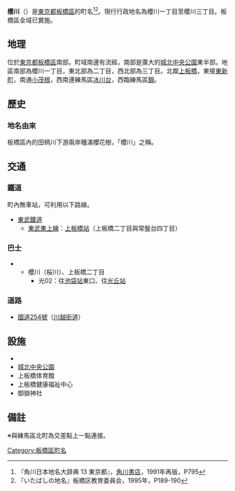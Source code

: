 {{Pathnav|日本|東京都|板橋區|frame=1}}
{{Infobox Settlement
|official_name =  櫻川
|native_name =
|image_skyline = Sakuragawa5keyakitrees.jpg
|imagesize = 250px
|image_caption = 國道254號（川越街道）的五棵欅樹
|image_flag =
|image_seal =
| image_map =
| map_caption =
|subdivision_type = [[國家|國家]]
|subdivision_name = [[File:Flag_of_Japan.svg|border]] [[日本|日本]]
|subdivision_type1 = [[都道府縣|都道府縣]]
|subdivision_name1 = [[File:Flag_of_Tokyo_Prefecture.svg|25px]] [[東京都|東京都]]
|subdivision_type2 = [[東京都特別區|特別區]]
|subdivision_name2 = [[File:Flag_of_Itabashi,_Tokyo.svg|25px]] [[板橋區_(日本)|板橋區]]
|subdivision_type3 =
|subdivision_name3 =
|established_title =
|established_date =
|government_type =
|leader_title =
|leader_name =
|area_magnitude =
|area_total_sq_mi =
|area_total_km2 = 0.368
|area_land_sq_mi =
|area_land_km2 =
|area_urban_sq_mi =
|area_urban_km2 =
|area_metro_km2 =
|area_metro_sq_mi =
|population_as_of= 2014年（[[平成|平成]]26年）9月1日
|population_footnotes =<ref>[http://www.city.itabashi.tokyo.jp/c_kurashi/063/attached/attach_63751_1.xls 住民基本台帳による町丁目別世帯数及び人口表-東京都板橋区]</ref>
|population_total = 4513
|population_urban =
|population_metro =
|population_density_sq_mi =
|population_density_km2 = auto
| timezone = [[日本標準時間|JST]]
| utc_offset = +9
|timezone_DST =
|utc_offset_DST =
|latd=|latm=|lats=|latNS=
|longd=|longm=|longs=|longEW=
|elevation_footnotes=
|elevation_m =
|elevation_ft =
|postal_code_type = [[郵遞區號|郵遞區號]]
|postal_code = 174-0075　
|area_code = 03
|website =
|footnotes =
}}
'''櫻川'''（{{jpn|j=桜川|hg=さくらがわ|rm=Sakuragawa|f=y}}）是[[東京都|東京都]][[板橋區_(日本)|板橋區]]的町名<ref name="kado">『角川日本地名大辞典 13 東京都』，[[角川書店|角川書店]]，1991年再版，P795 </ref><ref name="ita">『いたばしの地名』板橋区教育委員会，1995年，P189-190</ref>。現行行政地名為櫻川一丁目至櫻川三丁目。板橋區全域已實施{{link-ja|住居表示|住居表示}}。

== 地理 ==
位於[[東京都|東京都]][[板橋區_(日本)|板橋區]]南部。町域南邊有{{link-ja|石神井川|石神井川}}流經，南部是廣大的[[城北中央公園|城北中央公園]]東半部。地區南部為櫻川一丁目，東北部為二丁目，西北部為三丁目。北鄰[[上板橋|上板橋]]，東接[[東新町_(板橋區)|東新町]]，南通[[小茂根|小茂根]]，西南連練馬區[[冰川台|冰川台]]，西臨練馬區[[錦_(練馬區)|錦]]。

== 歷史 ==
{{expand section}}

=== 地名由來 ===
板橋區內的田柄川下游兩岸種滿櫻花樹，「櫻川」之稱。

== 交通 ==
=== 鐵道 ===
町內無車站，可利用以下路線。
* [[東武鐵道|東武鐵道]]
** [[東武東上本線|東武東上線]]：[[上板橋站|上板橋站]]（上板橋二丁目與常盤台四丁目）　

=== 巴士 ===
* {{link-ja|國際興業巴士|国際興業バス}}
** 櫻川（桜川）、上板橋二丁目
***光02：往[[池袋站|池袋站]]東口、往[[光丘站|光丘站]]

=== 道路 ===
* [[國道254號|國道254號]]（[[川越街道|川越街道]]）

== 設施 ==
* {{link-ja|板橋區立櫻川中學校|板橋区立桜川中学校}}
* [[城北中央公園|城北中央公園]]
* 上板橋体育館
* 上板橋健康福祉中心
* 御嶽神社

== 備註 ==
{{reflist}}

{{Geographic Location
|Centre    = 櫻川
|North     = [[上板橋|上板橋]]
|Northeast =
|East      = [[東新町_(板橋區)|東新町]]
|Southeast =
|South     = [[小茂根|小茂根]]
|Southwest = [[練馬區|練馬區]][[冰川台|冰川台]]
|West      = [[練馬區|練馬區]][[錦_(練馬區)|錦]]
|Northwest = [[練馬區|練馬區]][[北町_(練馬區)|北町]]
|image     =
}}
※與練馬區北町為交差點上一點連接。

{{板橋區的町名}}
{{DEFAULTSORT:Sakuragawa}}
[[Category:板橋區町名|Category:板橋區町名]]